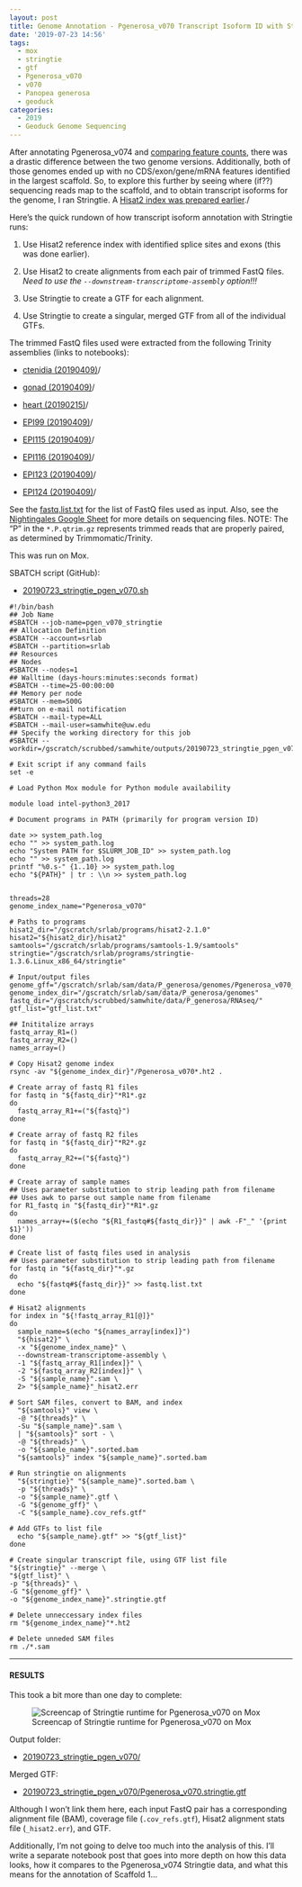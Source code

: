 ```yaml
---
layout: post
title: Genome Annotation - Pgenerosa_v070 Transcript Isoform ID with Stringtie on Mox
date: '2019-07-23 14:56'
tags:
  - mox
  - stringtie
  - gtf
  - Pgenerosa_v070
  - v070
  - Panopea generosa
  - geoduck
categories:
  - 2019
  - Geoduck Genome Sequencing
---
```

After annotating Pgenerosa_v074 and [comparing feature counts](https://robertslab.github.io/sams-notebook/posts/2019/2019-07-22-Genome-Annotation-Pgenerosa_v070-and-v074-Top-18-Scaffolds-Feature-Count-Comparisons/), there was a drastic difference between the two genome versions. Additionally, both of those genomes ended up with no CDS/exon/gene/mRNA features identified in the largest scaffold. So, to explore this further by seeing where (if??) sequencing reads map to the scaffold, and to obtain transcript isoforms for the genome, I ran Stringtie. A [Hisat2 index was prepared earlier](https://robertslab.github.io/sams-notebook/2019/07/23/Genome-Annotation-Pgenerosa_v070-Hisat2-Transcript-Isoform-Index/)./

Here's the quick rundown of how transcript isoform annotation with Stringtie runs:

1. Use Hisat2 reference index with identified splice sites and exons (this was done earlier).

2. Use Hisat2 to create alignments from each pair of trimmed FastQ files. _Need to use the `--downstream-transcriptome-assembly` option!!!_

3. Use Stringtie to create a GTF for each alignment.

4. Use Stringtie to create a singular, merged GTF from all of the individual GTFs.

The trimmed FastQ files used were extracted from the following Trinity assemblies (links to notebooks):

- [ctenidia (20190409)](https://robertslab.github.io/sams-notebook/posts/2019-04-09-Transcriptome-Assembly---Geoduck-Tissue-specific-Assembly-Ctenidia-with-HiSeq-and-NovaSeq-Data-on-Mox/)/

- [gonad (20190409)](https://robertslab.github.io/sams-notebook/posts/2019-04-09-Transcriptome-Assembly---Geoduck-Tissue-specific-Assembly-Gonad-HiSeq-and-NovaSeq-Data-on-Mox/)/

- [heart (20190215)](https://robertslab.github.io/sams-notebook/posts/2019-02-15-Transcriptome-Assembly---Geoduck-Tissue-Specific-Assembly-Heart/)/

- [EPI99 (20190409)](https://robertslab.github.io/sams-notebook/posts/2019-04-09-Transcriptome-Assembly---Geoduck-Tissue-specific-Assembly-Larvae-Day5-EPI99-with-HiSeq-and-NovaSeq-Data-on-Mox/)/

- [EPI115 (20190409)](https://robertslab.github.io/sams-notebook/posts/2019-04-09-Transcriptome-Assembly---Geoduck-Tissue-specific-Assembly-Juvenile-Super-Low-OA-EPI115-with-HiSeq-Data-on-Mox/)/

- [EPI116 (20190409)](https://robertslab.github.io/sams-notebook/posts/2019-04-09-Transcriptome-Assembly---Geoduck-Tissue-specific-Assembly-Juvenile-Super-Low-OA-EPI116-with-HiSeq-Data-on-Mox/)/

- [EPI123 (20190409)](https://robertslab.github.io/sams-notebook/posts/2019-04-09-Transcriptome-Assembly---Geoduck-Tissue-specific-Assembly-Juvenile-Ambient-OA-EPI123-with-HiSeq-Data-on-Mox/)/

- [EPI124 (20190409)](https://robertslab.github.io/sams-notebook/posts/2019-04-09-Transcriptome-Assembly---Geoduck-Tissue-specific-Assembly-Juvenile-Ambient-OA-EPI124-with-HiSeq-and-NovaSeq-Data-on-Mox/)/

See the [fastq.list.txt](https://gannet.fish.washington.edu/Atumefaciens/20190723_stringtie_pgen_v070/fastq.list.txt) for the list of FastQ files used as input. Also, see the [Nightingales Google Sheet](http://b.link/nightingales) for more details on sequencing files.
NOTE: The "P" in the `*.P.qtrim.gz` represents trimmed reads that are properly paired, as determined by Trimmomatic/Trinity.


This was run on Mox.

SBATCH script (GitHub):

- [20190723_stringtie_pgen_v070.sh](https://github.com/RobertsLab/sams-notebook/blob/master/sbatch_scripts/20190723_stringtie_pgen_v070.sh)

```shell
#!/bin/bash
## Job Name
#SBATCH --job-name=pgen_v070_stringtie
## Allocation Definition
#SBATCH --account=srlab
#SBATCH --partition=srlab
## Resources
## Nodes
#SBATCH --nodes=1
## Walltime (days-hours:minutes:seconds format)
#SBATCH --time=25-00:00:00
## Memory per node
#SBATCH --mem=500G
##turn on e-mail notification
#SBATCH --mail-type=ALL
#SBATCH --mail-user=samwhite@uw.edu
## Specify the working directory for this job
#SBATCH --workdir=/gscratch/scrubbed/samwhite/outputs/20190723_stringtie_pgen_v070

# Exit script if any command fails
set -e

# Load Python Mox module for Python module availability

module load intel-python3_2017

# Document programs in PATH (primarily for program version ID)

date >> system_path.log
echo "" >> system_path.log
echo "System PATH for $SLURM_JOB_ID" >> system_path.log
echo "" >> system_path.log
printf "%0.s-" {1..10} >> system_path.log
echo "${PATH}" | tr : \\n >> system_path.log


threads=28
genome_index_name="Pgenerosa_v070"

# Paths to programs
hisat2_dir="/gscratch/srlab/programs/hisat2-2.1.0"
hisat2="${hisat2_dir}/hisat2"
samtools="/gscratch/srlab/programs/samtools-1.9/samtools"
stringtie="/gscratch/srlab/programs/stringtie-1.3.6.Linux_x86_64/stringtie"

# Input/output files
genome_gff="/gscratch/srlab/sam/data/P_generosa/genomes/Pgenerosa_v070_genome_snap02.all.renamed.putative_function.domain_added.gff"
genome_index_dir="/gscratch/srlab/sam/data/P_generosa/genomes"
fastq_dir="/gscratch/scrubbed/samwhite/data/P_generosa/RNAseq/"
gtf_list="gtf_list.txt"

## Inititalize arrays
fastq_array_R1=()
fastq_array_R2=()
names_array=()

# Copy Hisat2 genome index
rsync -av "${genome_index_dir}"/Pgenerosa_v070*.ht2 .

# Create array of fastq R1 files
for fastq in "${fastq_dir}"*R1*.gz
do
  fastq_array_R1+=("${fastq}")
done

# Create array of fastq R2 files
for fastq in "${fastq_dir}"*R2*.gz
do
  fastq_array_R2+=("${fastq}")
done

# Create array of sample names
## Uses parameter substitution to strip leading path from filename
## Uses awk to parse out sample name from filename
for R1_fastq in "${fastq_dir}"*R1*.gz
do
  names_array+=($(echo "${R1_fastq#${fastq_dir}}" | awk -F"_" '{print $1}'))
done

# Create list of fastq files used in analysis
## Uses parameter substitution to strip leading path from filename
for fastq in "${fastq_dir}"*.gz
do
  echo "${fastq#${fastq_dir}}" >> fastq.list.txt
done

# Hisat2 alignments
for index in "${!fastq_array_R1[@]}"
do
  sample_name=$(echo "${names_array[index]}")
  "${hisat2}" \
  -x "${genome_index_name}" \
  --downstream-transcriptome-assembly \
  -1 "${fastq_array_R1[index]}" \
  -2 "${fastq_array_R2[index]}" \
  -S "${sample_name}".sam \
  2> "${sample_name}"_hisat2.err

# Sort SAM files, convert to BAM, and index
  "${samtools}" view \
  -@ "${threads}" \
  -Su "${sample_name}".sam \
  | "${samtools}" sort - \
  -@ "${threads}" \
  -o "${sample_name}".sorted.bam
  "${samtools}" index "${sample_name}".sorted.bam

# Run stringtie on alignments
  "${stringtie}" "${sample_name}".sorted.bam \
  -p "${threads}" \
  -o "${sample_name}".gtf \
  -G "${genome_gff}" \
  -C "${sample_name}.cov_refs.gtf"

# Add GTFs to list file
  echo "${sample_name}.gtf" >> "${gtf_list}"
done

# Create singular transcript file, using GTF list file
"${stringtie}" --merge \
"${gtf_list}" \
-p "${threads}" \
-G "${genome_gff}" \
-o "${genome_index_name}".stringtie.gtf

# Delete unneccessary index files
rm "${genome_index_name}"*.ht2

# Delete unneded SAM files
rm ./*.sam
```


---

#### RESULTS

This took a bit more than one day to complete:

![Screencap of Stringtie runtime for Pgenerosa_v070 on Mox](https://github.com/RobertsLab/sams-notebook/blob/master/images/screencaps/20190723_stringtie_pgen_v070_runtime.png?raw=true)

Output folder:

- [20190723_stringtie_pgen_v070/](https://gannet.fish.washington.edu/Atumefaciens/20190723_stringtie_pgen_v070/)

Merged GTF:

- [20190723_stringtie_pgen_v070/Pgenerosa_v070.stringtie.gtf](https://gannet.fish.washington.edu/Atumefaciens/20190723_stringtie_pgen_v070/Pgenerosa_v070.stringtie.gtf)

Although I won't link them here, each input FastQ pair has a corresponding alignment file (BAM), coverage file (`.cov_refs.gtf`), Hisat2 alignment stats file (`_hisat2.err`), and GTF.

Additionally, I'm not going to delve too much into the analysis of this. I'll write a separate notebook post that goes into more depth on how this data looks, how it compares to the Pgenerosa_v074 Stringtie data, and what this means for the annotation of Scaffold 1...
